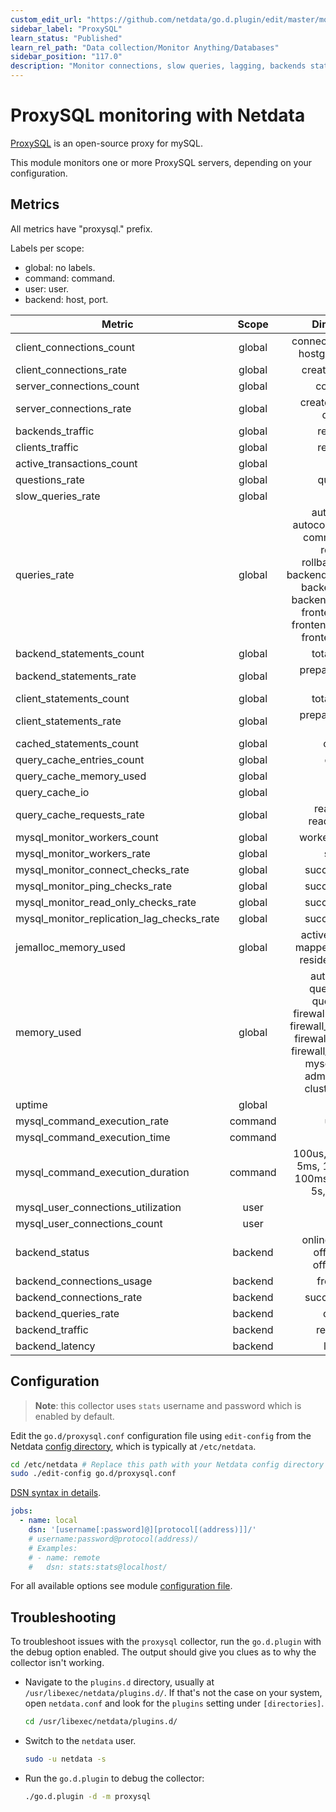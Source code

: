 ```yaml
---
custom_edit_url: "https://github.com/netdata/go.d.plugin/edit/master/modules/proxysql/README.md"
sidebar_label: "ProxySQL"
learn_status: "Published"
learn_rel_path: "Data collection/Monitor Anything/Databases"
sidebar_position: "117.0"
description: "Monitor connections, slow queries, lagging, backends status and more with zero configuration and per-second metric granularity."
---
```



# ProxySQL monitoring with Netdata

[ProxySQL](https://www.proxysql.com/) is an open-source proxy for mySQL.

This module monitors one or more ProxySQL servers, depending on your configuration.

## Metrics

All metrics have "proxysql." prefix.

Labels per scope:

- global: no labels.
- command: command.
- user: user.
- backend: host, port.

| Metric                                    |  Scope  |                                                                                          Dimensions                                                                                           |     Units     |
|-------------------------------------------|:-------:|:---------------------------------------------------------------------------------------------------------------------------------------------------------------------------------------------:|:-------------:|
| client_connections_count                  | global  |                                                                             connected, non_idle, hostgroup_locked                                                                             |  connections  |
| client_connections_rate                   | global  |                                                                                       created, aborted                                                                                        | connections/s |
| server_connections_count                  | global  |                                                                                           connected                                                                                           |  connections  |
| server_connections_rate                   | global  |                                                                                   created, aborted, delayed                                                                                   | connections/s |
| backends_traffic                          | global  |                                                                                          recv, sent                                                                                           |      B/s      |
| clients_traffic                           | global  |                                                                                          recv, sent                                                                                           |      B/s      |
| active_transactions_count                 | global  |                                                                                            client                                                                                             |  connections  |
| questions_rate                            | global  |                                                                                           questions                                                                                           |  questions/s  |
| slow_queries_rate                         | global  |                                                                                             slow                                                                                              |   queries/s   |
| queries_rate                              | global  | autocommit, autocommit_filtered, commit_filtered, rollback, rollback_filtered, backend_change_user, backend_init_db, backend_set_names, frontend_init_db, frontend_set_names, frontend_use_db |   queries/s   |
| backend_statements_count                  | global  |                                                                                         total, unique                                                                                         |  statements   |
| backend_statements_rate                   | global  |                                                                                    prepare, execute, close                                                                                    | statements/s  |
| client_statements_count                   | global  |                                                                                         total, unique                                                                                         |  statements   |
| client_statements_rate                    | global  |                                                                                    prepare, execute, close                                                                                    | statements/s  |
| cached_statements_count                   | global  |                                                                                            cached                                                                                             |  statements   |
| query_cache_entries_count                 | global  |                                                                                            entries                                                                                            |    entries    |
| query_cache_memory_used                   | global  |                                                                                             used                                                                                              |       B       |
| query_cache_io                            | global  |                                                                                            in, out                                                                                            |      B/s      |
| query_cache_requests_rate                 | global  |                                                                                   read, write, read_success                                                                                   |  requests/s   |
| mysql_monitor_workers_count               | global  |                                                                                      workers, auxiliary                                                                                       |    threads    |
| mysql_monitor_workers_rate                | global  |                                                                                            started                                                                                            |   workers/s   |
| mysql_monitor_connect_checks_rate         | global  |                                                                                        succeed, failed                                                                                        |   checks/s    |
| mysql_monitor_ping_checks_rate            | global  |                                                                                        succeed, failed                                                                                        |   checks/s    |
| mysql_monitor_read_only_checks_rate       | global  |                                                                                        succeed, failed                                                                                        |   checks/s    |
| mysql_monitor_replication_lag_checks_rate | global  |                                                                                        succeed, failed                                                                                        |   checks/s    |
| jemalloc_memory_used                      | global  |                                                                    active, allocated, mapped, metadata, resident, retained                                                                    |       B       |
| memory_used                               | global  |       auth, sqlite3, query_digest, query_rules, firewall_users_table, firewall_users_config, firewall_rules_table, firewall_rules_config, mysql_threads, admin_threads, cluster_threads       |       B       |
| uptime                                    | global  |                                                                                            in, out                                                                                            |      B/s      |
| mysql_command_execution_rate              | command |                                                                                            uptime                                                                                             |    seconds    |
| mysql_command_execution_time              | command |                                                                                             time                                                                                              | microseconds  |
| mysql_command_execution_duration          | command |                                                              100us, 500us, 1ms, 5ms, 10ms, 50ms, 100ms, 500ms, 1s, 5s, 10s, +Inf                                                              | microseconds  |
| mysql_user_connections_utilization        |  user   |                                                                                             used                                                                                              |  percentage   |
| mysql_user_connections_count              |  user   |                                                                                             used                                                                                              |  connections  |
| backend_status                            | backend |                                                                          online, shunned, offline_soft, offline_hard                                                                          |    status     |
| backend_connections_usage                 | backend |                                                                                          free, used                                                                                           |  connections  |
| backend_connections_rate                  | backend |                                                                                        succeed, failed                                                                                        | connections/s |
| backend_queries_rate                      | backend |                                                                                            queries                                                                                            |   queries/s   |
| backend_traffic                           | backend |                                                                                          recv, send                                                                                           |      B/s      |
| backend_latency                           | backend |                                                                                            latency                                                                                            | microseconds  |

## Configuration

> **Note**: this collector uses `stats` username and password which is enabled by default.

Edit the `go.d/proxysql.conf` configuration file using `edit-config` from the
Netdata [config directory](https://learn.netdata.cloud/docs/configure/nodes), which is typically at `/etc/netdata`.

```bash
cd /etc/netdata # Replace this path with your Netdata config directory
sudo ./edit-config go.d/proxysql.conf
```

[DSN syntax in details](https://github.com/go-sql-driver/mysql#dsn-data-source-name).

```yaml
jobs:
  - name: local
    dsn: '[username[:password]@][protocol[(address)]]/'
    # username:password@protocol(address)/
    # Examples:
    # - name: remote
    #   dsn: stats:stats@localhost/
```

For all available options see
module [configuration file](https://github.com/netdata/go.d.plugin/blob/master/config/go.d/proxysql.conf).

## Troubleshooting

To troubleshoot issues with the `proxysql` collector, run the `go.d.plugin` with the debug option enabled. The output
should give you clues as to why the collector isn't working.

- Navigate to the `plugins.d` directory, usually at `/usr/libexec/netdata/plugins.d/`. If that's not the case on
  your system, open `netdata.conf` and look for the `plugins` setting under `[directories]`.

  ```bash
  cd /usr/libexec/netdata/plugins.d/
  ```

- Switch to the `netdata` user.

  ```bash
  sudo -u netdata -s
  ```

- Run the `go.d.plugin` to debug the collector:

  ```bash
  ./go.d.plugin -d -m proxysql
  ```

